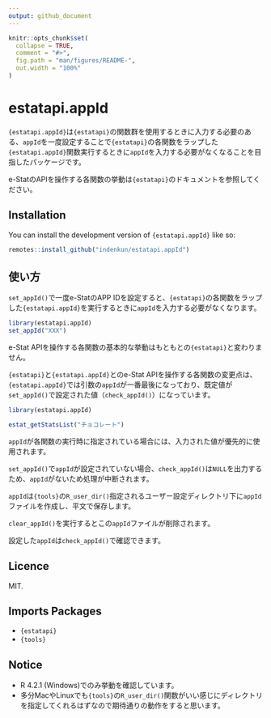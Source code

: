 ```yaml
---
output: github_document
---
```


<!-- README.md is generated from README.Rmd. Please edit that file -->

```r
knitr::opts_chunk$set(
  collapse = TRUE,
  comment = "#>",
  fig.path = "man/figures/README-",
  out.width = "100%"
)
```

# estatapi.appId

<!-- badges: start -->
<!-- badges: end -->

`{estatapi.appId}`は`{estatapi}`の関数群を使用するときに入力する必要のある、`appId`を一度設定することで`{estatapi}`の各関数をラップした`{estatapi.appId}`関数実行するときに`appId`を入力する必要がなくなることを目指したパッケージです。

e-StatのAPIを操作する各関数の挙動は`{estatapi}`のドキュメントを参照してください。

## Installation

You can install the development version of `{estatapi.appId}` like so:

``` r
remotes::install_github("indenkun/estatapi.appId")
```

## 使い方

`set_appId()`で一度e-StatのAPP IDを設定すると、`{estatapi}`の各関数をラップした`{estatapi.appId}`を実行するときに`appId`を入力する必要がなくなります。

```r
library(estatapi.appId)
set_appId("XXX")
```

e-Stat APIを操作する各関数の基本的な挙動はもともとの`{estatapi}`と変わりません。

`{estatapi}`と`{estatapi.appId}`とのe-Stat APIを操作する各関数の変更点は、`{estatapi.appId}`では引数の`appId`が一番最後になっており、既定値が`set_appId()`で設定された値（`check_appId()`）になっています。

```r
library(estatapi.appId)
```

```r
estat_getStatsList("チョコレート")
```

`appId`が各関数の実行時に指定されている場合には、入力された値が優先的に使用されます。

`set_appId()`で`appId`が設定されていない場合、`check_appId()`は`NULL`を出力するため、`appId`がないため処理が中断されます。

`appId`は`{tools}`の`R_user_dir()`指定されるユーザー設定ディレクトリ下に`appId`ファイルを作成し、平文で保存します。

`clear_appId()`を実行するとこの`appId`ファイルが削除されます。

設定した`appId`は`check_appId()`で確認できます。

## Licence

MIT.

## Imports Packages

* `{estatapi}`
* `{tools}`

## Notice

* R 4.2.1 (Windows)でのみ挙動を確認しています。
* 多分MacやLinuxでも`{tools}`の`R_user_dir()`関数がいい感じにディレクトリを指定してくれるはずなので期待通りの動作をすると思います。
